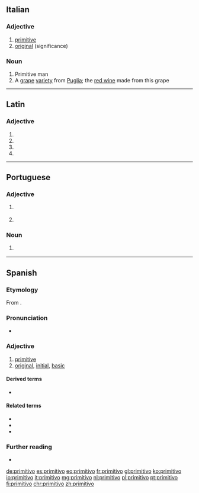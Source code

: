 ==Italian==

===Adjective===
{{it-adj|primitiv}}

# [[primitive]]
# [[original]] (significance)

===Noun===
{{it-noun|m}}

# Primitive man
# A [[grape]] [[variety]] from [[Puglia]]; the [[red wine]] made from this grape

----

==Latin==

===Adjective===
{{la-adj-form|prīmitīvō}}

# {{inflection of|prīmitīvus||dat|m|s|lang=la}}
# {{inflection of|prīmitīvus||dat|n|s|lang=la}}
# {{inflection of|prīmitīvus||abl|m|s|lang=la}}
# {{inflection of|prīmitīvus||abl|n|s|lang=la}}

----

==Portuguese==

===Adjective===
{{pt-adj|primitiv|o}}

# {{l|en|primitive}} {{gloss|pertaining to or harking back to a former time}}
# {{l|en|primitive}} {{gloss|characterised by simplicity or crudeness}}

===Noun===
{{pt-noun|m}}

# {{l|en|primitive}} {{gloss|member of a primitive society}}

----

==Spanish==

===Etymology===
From {{etyl|la|es}} {{m|la|prīmitīvus}}.

===Pronunciation===
* {{es-IPA}}

===Adjective===
{{es-adj|f=primitiva}}

# [[primitive]]
# [[original]], [[initial]], [[basic]]

====Derived terms====
* {{l|es|primitivamente}}

====Related terms====
* {{l|es|primitividad}}
* {{l|es|primitivismo}}
* {{l|es|primitivista}}

===Further reading===
* {{R:DRAE 2001}}

[[de:primitivo]]
[[es:primitivo]]
[[eo:primitivo]]
[[fr:primitivo]]
[[gl:primitivo]]
[[ko:primitivo]]
[[io:primitivo]]
[[it:primitivo]]
[[mg:primitivo]]
[[nl:primitivo]]
[[pl:primitivo]]
[[pt:primitivo]]
[[fi:primitivo]]
[[chr:primitivo]]
[[zh:primitivo]]